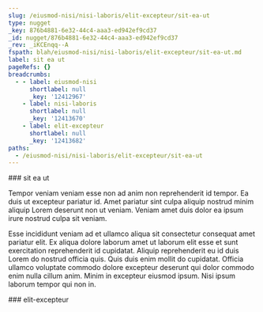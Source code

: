 ```yaml
---
slug: /eiusmod-nisi/nisi-laboris/elit-excepteur/sit-ea-ut
type: nugget
_key: 876b4881-6e32-44c4-aaa3-ed942ef9cd37
_id: nugget/876b4881-6e32-44c4-aaa3-ed942ef9cd37
_rev: _iKCEnqq--A
fspath: blah/eiusmod-nisi/nisi-laboris/elit-excepteur/sit-ea-ut.md
label: sit ea ut
pageRefs: {}
breadcrumbs:
  - - label: eiusmod-nisi
      shortlabel: null
      _key: '12412967'
    - label: nisi-laboris
      shortlabel: null
      _key: '12413670'
    - label: elit-excepteur
      shortlabel: null
      _key: '12413682'
paths:
  - /eiusmod-nisi/nisi-laboris/elit-excepteur/sit-ea-ut
---
```


<NuggetArea>
<Nugget slug="/eiusmod-nisi/nisi-laboris/elit-excepteur/sit-ea-ut" type="nugget" _key="876b4881-6e32-44c4-aaa3-ed942ef9cd37" _id="nugget/876b4881-6e32-44c4-aaa3-ed942ef9cd37" _rev="_iKCEnqq--A" fspath="blah/eiusmod-nisi/nisi-laboris/elit-excepteur/sit-ea-ut.md" label="sit ea ut" paths="/eiusmod-nisi/nisi-laboris/elit-excepteur/sit-ea-ut">
<NuggetBody>
### sit ea ut

Tempor veniam veniam esse non ad anim non reprehenderit id tempor. Ea duis ut excepteur pariatur id. Amet pariatur sint culpa aliquip nostrud minim aliquip Lorem deserunt non ut veniam. Veniam amet duis dolor ea ipsum irure nostrud culpa sit veniam.

Esse incididunt veniam ad et ullamco aliqua sit consectetur consequat amet pariatur elit. Ex aliqua dolore laborum amet ut laborum elit esse et sunt exercitation reprehenderit id cupidatat. Aliquip reprehenderit eu id duis Lorem do nostrud officia quis. Quis duis enim mollit do cupidatat. Officia ullamco voluptate commodo dolore excepteur deserunt qui dolor commodo enim nulla cillum anim. Minim in excepteur eiusmod ipsum. Nisi ipsum laborum tempor qui non in.

</NuggetBody>
<Breadcrumbs>
<Crumbs>
<Crumb _key="12412967" label="eiusmod-nisi" /><Crumb _key="12413670" label="nisi-laboris" /><Crumb _key="12413682" label="elit-excepteur" />
</Crumbs>
</Breadcrumbs>
</Nugget>

<NuggetsInbound>
</NuggetsInbound>
<NuggetsOutbound>
</NuggetsOutbound>
</NuggetArea>
<PassagesInbound>
<Passage direction="inbound" type="passage" _key="12413682" _id="passage/12413682" _rev="_iKCEnqi--_" label="elit-excepteur" passage="elit-excepteur" fspath="blah/eiusmod-nisi/nisi-laboris/elit-excepteur" paths="/eiusmod-nisi/nisi-laboris/elit-excepteur" slug="/eiusmod-nisi/nisi-laboris/elit-excepteur">
<NuggetBody>
### elit-excepteur

</NuggetBody>
<Breadcrumbs>
<Crumbs>
<Crumb _key="12412967" label="eiusmod-nisi" /><Crumb _key="12413670" label="nisi-laboris" />
</Crumbs>
</Breadcrumbs>
</Passage>

</PassagesInbound>
<PassagesOutbound>
</PassagesOutbound>